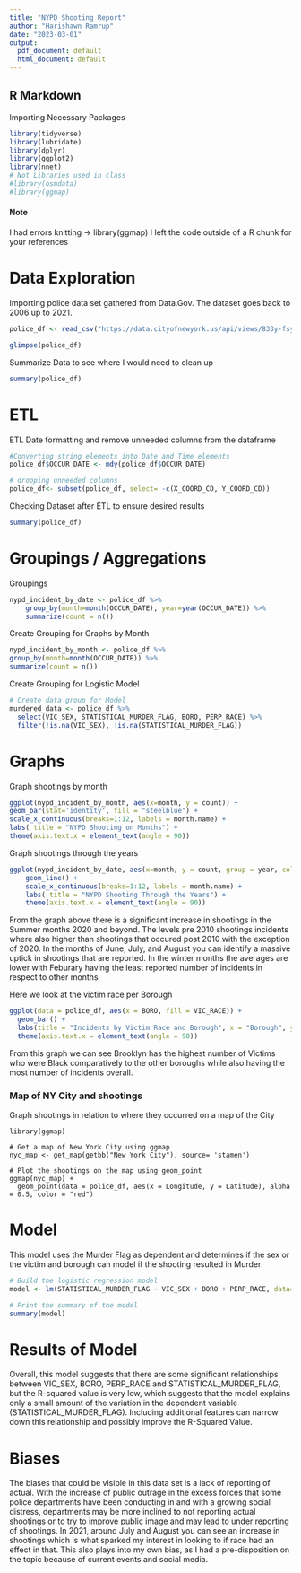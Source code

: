 ```yaml
---
title: "NYPD Shooting Report"
author: "Harishawn Ramrup"
date: "2023-03-01"
output:
  pdf_document: default
  html_document: default
---
```



## R Markdown

Importing Necessary Packages 
``` r
library(tidyverse)
library(lubridate)
library(dplyr)
library(ggplot2)
library(nnet)
# Not Libraries used in class
#library(osmdata)
#library(ggmap)

```

#### Note
I had errors knitting -> library(ggmap)
I left the code outside of a R chunk for your references


# Data Exploration

Importing police data set gathered from Data.Gov. The dataset goes back to 2006 up to 2021. 

``` r
police_df <- read_csv("https://data.cityofnewyork.us/api/views/833y-fsy8/rows.csv?accessType=DOWNLOAD")
```

``` r
glimpse(police_df)

```


Summarize Data to see where I would need to clean up 
``` r
summary(police_df)
```

# ETL

ETL Date formatting and remove unneeded columns from the dataframe 
``` r
#Converting string elements into Date and Time elements
police_df$OCCUR_DATE <- mdy(police_df$OCCUR_DATE)

# dropping unneeded columns
police_df<- subset(police_df, select= -c(X_COORD_CD, Y_COORD_CD))

```

Checking Dataset after ETL to ensure desired results
``` r
summary(police_df)
```

# Groupings / Aggregations 

Groupings
```r
nypd_incident_by_date <- police_df %>%
    group_by(month=month(OCCUR_DATE), year=year(OCCUR_DATE)) %>%
    summarize(count = n())

```

Create Grouping for Graphs by Month

``` r
nypd_incident_by_month <- police_df %>%
group_by(month=month(OCCUR_DATE)) %>%
summarize(count = n())


```

Create Grouping for Logistic Model
```r

# Create data group for Model
murdered_data <- police_df %>% 
  select(VIC_SEX, STATISTICAL_MURDER_FLAG, BORO, PERP_RACE) %>% 
  filter(!is.na(VIC_SEX), !is.na(STATISTICAL_MURDER_FLAG))

```

# Graphs

Graph shootings by month

``` r
ggplot(nypd_incident_by_month, aes(x=month, y = count)) +
geom_bar(stat='identity', fill = "steelblue") +
scale_x_continuous(breaks=1:12, labels = month.name) +
labs( title = "NYPD Shooting on Months") +
theme(axis.text.x = element_text(angle = 90))

```

Graph shootings through the years
``` r
ggplot(nypd_incident_by_date, aes(x=month, y = count, group = year, color=year)) +
    geom_line() +
    scale_x_continuous(breaks=1:12, labels = month.name) +
    labs( title = "NYPD Shooting Through the Years") +
    theme(axis.text.x = element_text(angle = 90))

```
From the graph above there is a significant increase in shootings in the Summer months 2020 and beyond. The levels pre 2010 shootings incidents where also higher than shootings that occured post 2010 with the exception of 2020. In the months of June, July, and August you can identify a massive uptick in shootings that are reported. In the winter months the averages are lower with Feburary having the least reported number of incidents in respect to other months



Here we look at the victim race per Borough
```r
ggplot(data = police_df, aes(x = BORO, fill = VIC_RACE)) +
  geom_bar() +
  labs(title = "Incidents by Victim Race and Borough", x = "Borough", y = "Count", fill = "Victim Race", angel=90) +
  theme(axis.text.x = element_text(angle = 90))


```
From this graph we can see Brooklyn has the highest number of Victims who were Black comparatively to the other boroughs while also having the most number of incidents overall. 

### Map of NY City and shootings 
Graph shootings in relation to where they occurred on a map of the City

``` 
library(ggmap)

# Get a map of New York City using ggmap
nyc_map <- get_map(getbb("New York City"), source= 'stamen')

# Plot the shootings on the map using geom_point
ggmap(nyc_map) +
  geom_point(data = police_df, aes(x = Longitude, y = Latitude), alpha = 0.5, color = "red")
```



# Model


This model uses the Murder Flag as dependent and determines if the sex or the victim and borough can model if the shooting resulted in Murder
```r

# Build the logistic regression model
model <- lm(STATISTICAL_MURDER_FLAG ~ VIC_SEX + BORO + PERP_RACE, data=murdered_data)

# Print the summary of the model
summary(model)


```

# Results of Model
Overall, this model suggests that there are some significant relationships between VIC_SEX, BORO, PERP_RACE and STATISTICAL_MURDER_FLAG,
but the R-squared value is very low, which suggests that the model explains only a small amount of the variation in the dependent variable (STATISTICAL_MURDER_FLAG). Including additional features can narrow down this relationship and possibly improve the R-Squared Value.

# Biases

The biases that could be visible in this data set is a lack of reporting of actual. With the increase of public outrage in the excess forces that some police departments have been conducting in and with a growing social distress, departments may be more inclined to not reporting actual shootings or to try to improve public image and may lead to under reporting of shootings. In 2021, around July and August you can see an increase in shootings which is what sparked my interest in looking to if race had an effect in that. This also plays into my own bias, as I had a pre-disposition on the topic because of current events and social media.
